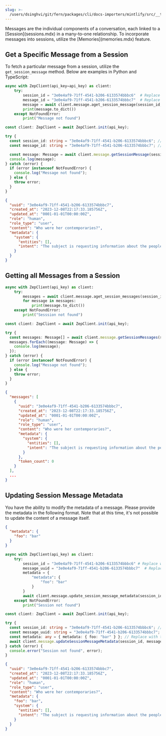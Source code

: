 ```yaml
---
slug: >-
  /users/dsinghvi/git/fern/packages/cli/docs-importers/mintlify/src/__test__/fixtures/zep/chat-history-memory/messages
---
```


<Card title="Messages" icon="message">
  Messages are the individual components of a conversation, each linked to a [Session](sessions.mdx) in a many-to-one
  relationship. To incorporate messages into sessions, utilize the [Memories](memories.mdx) feature.
</Card>

## Get a Specific Message from a Session

To fetch a particular message from a session, utilize the `get_session_message` method. Below are examples in Python and TypeScript:

<Tabs group="messages">

<Tab title="Python" group-key="python">

```python
async with ZepClient(api_key=api_key) as client:
    try:
        session_id = "3e0e4af9-71ff-4541-b206-6133574bbbc6"  # Replace with the actual session_id
        message_id = "3e0e4af9-71ff-4541-b206-6133574bbbc7"  # Replace with the actual message_id
        message = await client.message.aget_session_message(session_id, message_id)
        print(message.to_dict())
    except NotFoundError:
        print("Message not found")
```

</Tab>
<Tab title="Typescript" group-key="ts">

```typescript
const client: ZepClient = await ZepClient.init(api_key);

try {
  const session_id: string = "3e0e4af9-71ff-4541-b206-6133574bbbc6"; // Replace with the actual session_id
  const message_id: string = "3e0e4af9-71ff-4541-b206-6133574bbbc7"; // Replace with the actual message_id

  const message: Message = await client.message.getSessionMessage(session_id, message_id);
  console.log(message);
} catch (error) {
  if (error instanceof NotFoundError) {
    console.log("Message not found");
  } else {
    throw error;
  }
}
```

</Tab>
</Tabs>

```json
{
  "uuid": "3e0e4af9-71ff-4541-b206-6133574bbbc7",
  "created_at": "2023-12-08T22:17:33.185756Z",
  "updated_at": "0001-01-01T00:00:00Z",
  "role": "human",
  "role_type": "user",
  "content": "Who were her contemporaries?",
  "metadata": {
    "system": {
      "entities": [],
      "intent": "The subject is requesting information about the people who were living at the same time as the woman in question."
    }
  }
}
```

## Getting all Messages from a Session

<Tabs group="messages">

<Tab title="Python" group-key="python">

```python
async with ZepClient(api_key) as client:
    try:
        messages = await client.message.aget_session_messages(session_id)
        for message in messages:
            print(message.to_dict())
    except NotFoundError:
        print("Sesssion not found")
```

</Tab>
<Tab title="Typescript" group-key="ts">

```typescript
const client: ZepClient = await ZepClient.init(api_key);

try {
  const messages: Message[] = await client.message.getSessionMessages(session_id);
  messages.forEach((message: Message) => {
    console.log(message);
  });
} catch (error) {
  if (error instanceof NotFoundError) {
    console.log("Message not found");
  } else {
    throw error;
  }
}
```

</Tab>
</Tabs>

```json
{
  "messages": [
    {
      "uuid": "3e0e4af9-71ff-4541-b206-6133574bbbc7",
      "created_at": "2023-12-08T22:17:33.185756Z",
      "updated_at": "0001-01-01T00:00:00Z",
      "role": "human",
      "role_type": "user",
      "content": "Who were her contemporaries?",
      "metadata": {
        "system": {
          "entities": [],
          "intent": "The subject is requesting information about the people who were living at the same time as the woman in question."
        }
      },
      "token_count": 0
    }
  ],
  ...
}
```

## Updating Session Message Metadata

You have the ability to modify the metadata of a message. Please provide the metadata in the following format. Note that at this time, it's not possible to update the content of a message itself.

```json
{
  "metadata": {
    "foo": "bar"
  }
}
```

<Tabs group="messages">

<Tab title="Python" group-key="python">

```python
async with ZepClient(api_key) as client:
    try:
        session_id = "3e0e4af9-71ff-4541-b206-6133574bbbc6" # Replace with the actual session_id
        message_uuid = "3e0e4af9-71ff-4541-b206-6133574bbbc7"  # Replace with the actual message_id
        metadata = {
            "metadata": {
                "foo": "bar"
            }
        }
        await client.message.update_session_message_metadata(session_id, message_id, metadata)
    except NotFoundError:
        print("Session not found")
```

</Tab>
<Tab title="Typescript" group-key="ts">

```typescript
const client: ZepClient = await ZepClient.init(api_key);

try {
  const session_id: string = "3e0e4af9-71ff-4541-b206-6133574bbbc6"; // Replace with the actual session_id
  const message_uuid: string = "3e0e4af9-71ff-4541-b206-6133574bbbc7"; // Replace with the actual message_id
  const metadata: any = { metadata: { foo: "bar" } }; // Replace with the desired metadata
  await client.message.updateSessionMessageMetadata(session_id, message_uuid, metadata);
} catch (error) {
  console.error("Session not found", error);
}
```

</Tab>
</Tabs>

```json
{
  "uuid": "3e0e4af9-71ff-4541-b206-6133574bbbc7",
  "created_at": "2023-12-08T22:17:33.185756Z",
  "updated_at": "0001-01-01T00:00:00Z",
  "role": "human",
  "role_type": "user",
  "content": "Who were her contemporaries?",
  "metadata": {
    "foo": "bar",
    "system": {
      "entities": [],
      "intent": "The subject is requesting information about the people who were living at the same time as the woman in question."
    }
  }
}
```

